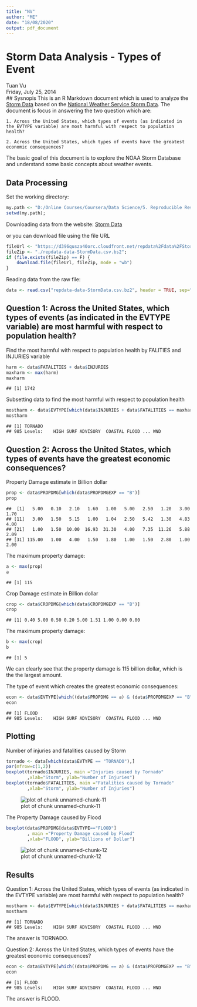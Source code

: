 ```yaml
---
title: "NV"
author: "ME"
date: "18/08/2020"
output: pdf_document
---
```

# Storm Data Analysis - Types of Event
Tuan Vu  
Friday, July 25, 2014  
## Sysnopis
This is an R Markdown document which is used to analyze the [Storm Data](https://d396qusza40orc.cloudfront.net/repdata%2Fdata%2FStormData.csv.bz2) based on the [National Weather Service Storm Data](https://d396qusza40orc.cloudfront.net/repdata%2Fpeer2_doc%2Fpd01016005curr.pdf). The document is focus in answering the two question which are:

    1. Across the United States, which types of events (as indicated in the EVTYPE variable) are most harmful with respect to population health?

    2. Across the United States, which types of events have the greatest economic consequences? 

The basic goal of this document is to explore the NOAA Storm Database and understand some basic concepts about weather events.

## Data Processing

Set the working directory:

```r
my.path <- "D:/Online Courses/Coursera/Data Science/5. Reproducible Research/Lab/Lab 2";
setwd(my.path);
```

Downloading data from the website:
[Storm Data](https://d396qusza40orc.cloudfront.net/repdata%2Fdata%2FStormData.csv.bz2)

or you can download file using the file URL

```r
fileUrl <- "https://d396qusza40orc.cloudfront.net/repdata%2Fdata%2FStormData.csv.bz2";
fileZip <- "./repdata-data-StormData.csv.bs2";
if (file.exists(fileZip) == F) {
    download.file(fileUrl, fileZip, mode = "wb")
}
```

Reading data from the raw file:

```r
data <- read.csv("repdata-data-StormData.csv.bz2", header = TRUE, sep=",")
```

## Question 1: Across the United States, which types of events (as indicated in the EVTYPE variable) are most harmful with respect to population health?

Find the most harmful with respect to population health by FALITIES and INJURIES variable

```r
harm <- data$FATALITIES + data$INJURIES
maxharm <- max(harm)
maxharm
```

```
## [1] 1742
```

Subsetting data to find the most harmful with respect to population health

```r
mostharm <- data$EVTYPE[which(data$INJURIES + data$FATALITIES == maxharm)]
mostharm
```

```
## [1] TORNADO
## 985 Levels:    HIGH SURF ADVISORY  COASTAL FLOOD ... WND
```

## Question 2: Across the United States, which types of events have the greatest economic consequences?

Property Damage estimate in Billion dollar

```r
prop <- data$PROPDMG[which(data$PROPDMGEXP == "B")]
prop
```

```
##  [1]   5.00   0.10   2.10   1.60   1.00   5.00   2.50   1.20   3.00   1.70
## [11]   3.00   1.50   5.15   1.00   1.04   2.50   5.42   1.30   4.83   4.00
## [21]   1.00   1.50  10.00  16.93  31.30   4.00   7.35  11.26   5.88   2.09
## [31] 115.00   1.00   4.00   1.50   1.80   1.00   1.50   2.80   1.00   2.00
```

The maximum property damage:

```r
a <- max(prop)
a
```

```
## [1] 115
```

Crop Damage estimate in Billion dollar

```r
crop <- data$CROPDMG[which(data$CROPDMGEXP == "B")]
crop
```

```
## [1] 0.40 5.00 0.50 0.20 5.00 1.51 1.00 0.00 0.00
```

The maximum property damage:

```r
b <- max(crop)
b
```

```
## [1] 5
```

We can clearly see that the property damage is 115 billion dollar, which is the the largest amount.

The type of event which creates the greatest economic consequences:

```r
econ <- data$EVTYPE[which((data$PROPDMG == a) & (data$PROPDMGEXP == "B"))]
econ
```

```
## [1] FLOOD
## 985 Levels:    HIGH SURF ADVISORY  COASTAL FLOOD ... WND
```
## Plotting

Number of injuries and fatalities caused by Storm

```r
tornado <- data[which(data$EVTYPE == "TORNADO"),]
par(mfrow=c(1,2))
boxplot(tornado$INJURIES, main ="Injuries caused by Tornado"
        ,xlab="Storm", ylab="Number of Injuries")
boxplot(tornado$FATALITIES, main ="Fatalities caused by Tornado"
        ,xlab="Storm", ylab="Number of Injuries")
```

![plot of chunk unnamed-chunk-11](./StormData_files/figure-html/unnamed-chunk-11.png) 

The Property Damage caused by Flood

```r
boxplot(data$PROPDMG[data$EVTYPE=="FLOOD"]
        , main ="Property Damage caused by Flood"
        ,xlab="FLOOD", ylab="Billions of Dollar")
```

![plot of chunk unnamed-chunk-12](./StormData_files/figure-html/unnamed-chunk-12.png) 

## Results

Question 1: Across the United States, which types of events (as indicated in the EVTYPE variable) are most harmful with respect to population health?

```r
mostharm <- data$EVTYPE[which(data$INJURIES + data$FATALITIES == maxharm)]
mostharm
```

```
## [1] TORNADO
## 985 Levels:    HIGH SURF ADVISORY  COASTAL FLOOD ... WND
```

The answer is TORNADO.

Question 2: Across the United States, which types of events have the greatest economic consequences?

```r
econ <- data$EVTYPE[which((data$PROPDMG == a) & (data$PROPDMGEXP == "B"))]
econ
```

```
## [1] FLOOD
## 985 Levels:    HIGH SURF ADVISORY  COASTAL FLOOD ... WND
```

The answer is FLOOD.
